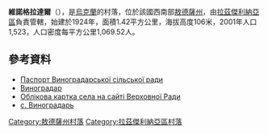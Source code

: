 {{coord|46|40|38|N|30|20|42|E|scale:30000|display=title}}

'''維諾格拉達爾'''（{{lang-uk|Виноградар}}），是[[烏克蘭|烏克蘭]]的村落，位於該國西南部[[敖德薩州|敖德薩州]]，由[[拉茲傑利納亞區|拉茲傑利納亞區]]負責管轄，始建於1924年，面積1.42平方公里，海拔高度106米，2001年人口1,523，人口密度每平方公里1,069.52人。

==參考資料==
*[http://rozdilna-rda.odessa.gov.ua/files/rozdilna-rda/files/PASPORT/2015r_pasport_teritor_al_no_gromadi_vinogradars_ko_s_l_s_ko_radi_2.pdf Паспорт Виноградарської сільської ради] {{Wayback|url=http://rozdilna-rda.odessa.gov.ua/files/rozdilna-rda/files/PASPORT/2015r_pasport_teritor_al_no_gromadi_vinogradars_ko_s_l_s_ko_radi_2.pdf |date=20190313033508 }}
*[http://w1.c1.rada.gov.ua/pls/z7502/A005?rf7571=23021 Виноградар]{{dead link|date=2018年1月 |bot=InternetArchiveBot |fix-attempted=yes }}
* [http://w1.c1.rada.gov.ua/pls/z7502/A005?rdat1=08.12.2011&rf7571=23021 Облікова картка села на сайті Верховної Ради]{{dead link|date=2018年4月 |bot=InternetArchiveBot |fix-attempted=yes }}
* [http://vinohradar.at.ua с. Виноградарь] {{Wayback|url=http://vinohradar.at.ua/ |date=20181117123234 }}

{{DEFAULTSORT:Виноградар}}
[[Category:敖德薩州村落|Category:敖德薩州村落]]
[[Category:拉茲傑利納亞區村落|Category:拉茲傑利納亞區村落]]


{{Odessa-geo-stub}}